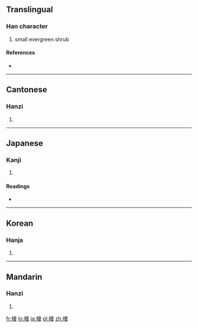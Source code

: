 ==Translingual==

===Han character===
{{Han char|rn=75|rad=木|as=10|sn=14|four=4194<sub>7</sub>|canj=木一山水 (DMUE)}}

# small evergreen shrub

====References====
* {{Han ref|kx=0542.210|dkj=15219|dj=0930.280|hdz=21263.020|uh=698E|ud=27022|bh=E248|bd=57928}}

----

==Cantonese==

===Hanzi===
{{yue-hanzi|jyut=|y=ga2}}

# {{defn|Cantonese|sort=木10}}

----

==Japanese==

===Kanji===
{{ja-kanji|grade=|rs=木10}}

# {{defn|Japanese|sort=木10}}

====Readings====
* {{ja-readings|on=[[か]] (ka)|kun=[[えのき]] (enoki)}}

----

==Korean==

===Hanja===
{{ko-hanja|hangeul=가|eumhun=|rv=ga|mr=ka|y=ka}}

# {{defn|Korean|sort=木10}}

----

==Mandarin==

===Hanzi===
{{cmn-hanzi|pin=[[jiǎ]] ([[jia3]])|wg=chia<sup>3</sup>}}

# {{defn|Mandarin|sort=木10}}

[[fr:榎]]
[[lo:榎]]
[[ja:榎]]
[[pl:榎]]
[[zh:榎]]